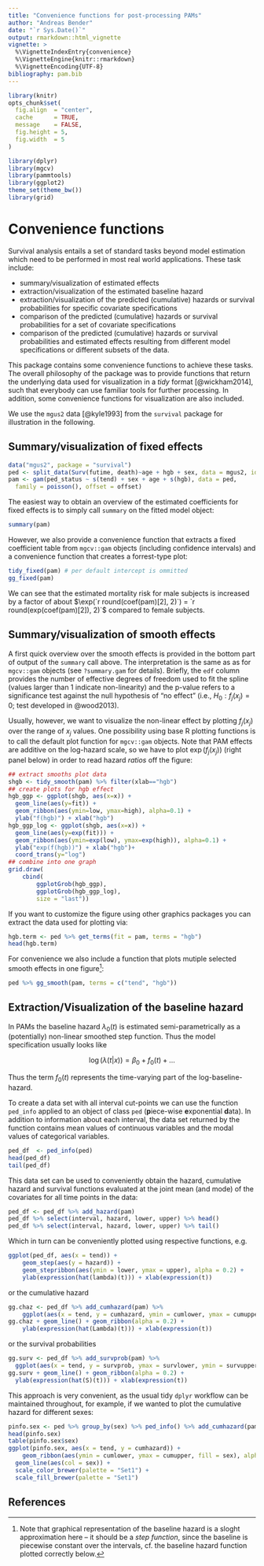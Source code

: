 ```yaml
---
title: "Convenience functions for post-processing PAMs"
author: "Andreas Bender"
date: "`r Sys.Date()`"
output: rmarkdown::html_vignette
vignette: >
  %\VignetteIndexEntry{convenience}
  %\VignetteEngine{knitr::rmarkdown}
  %\VignetteEncoding{UTF-8}
bibliography: pam.bib
---
```


```r
library(knitr)
opts_chunk$set(
  fig.align  = "center",
  cache      = TRUE,
  message    = FALSE,
  fig.height = 5,
  fig.width  = 5
)
```

```r
library(dplyr)
library(mgcv)
library(pammtools)
library(ggplot2)
theme_set(theme_bw())
library(grid)
```


# Convenience functions

Survival analysis entails a set of standard tasks
beyond model estimation which need to be performed in most real world applications.
These task include:

- summary/visualization of estimated effects
- extraction/visualization of the estimated baseline hazard
- extraction/visualization of the predicted (cumulative) hazards or survival probabilities
for specific covariate specifications
- comparison of the predicted (cumulative) hazards or survival probabilities for a set
of covariate specifications
- comparison of the predicted (cumulative) hazards or survival probabilities and estimated effects
resulting from different model specifications or different subsets of the data.

This package contains some convenience functions to achieve these tasks.
The overall philosophy of the package was to provide functions that return the
underlying data used for visualization in a *tidy* format [@wickham2014], such that everybody
can use familiar tools for further processing. In addition, some convenience functions
for visualization are also included.

We use the `mgus2` data [@kyle1993] from the `survival` package for illustration
in the following.


## Summary/visualization of fixed effects

```r
data("mgus2", package = "survival")
ped <- split_data(Surv(futime, death)~age + hgb + sex, data = mgus2, id = "id")
pam <- gam(ped_status ~ s(tend) + sex + age + s(hgb), data = ped,
  family = poisson(), offset = offset)
```

The easiest way to obtain an overview of the estimated coefficients for fixed effects
is to simply call `summary` on the fitted model object:

```r
summary(pam)
```

However, we also provide a convenience function that extracts a fixed coefficient
table from `mgcv::gam` objects (including confidence intervals) and
a convenience function that creates a forrest-type plot:

```r
tidy_fixed(pam) # per default intercept is ommitted
gg_fixed(pam)
```

We can see that the estimated mortality risk for male subjects is increased by a factor of about $\exp(`r round(coef(pam)[2], 2)`) = `r round(exp(coef(pam)[2]), 2)`$
compared to female subjects.

<!--
Additionally, this package provides a function to visualize fixed coefficients
in terms of tree/forest plots:

```r
## yet to be implemented
```
-->

## Summary/visualization of smooth effects
A first quick overview over the smooth effects is provided in the bottom part of
output of the `summary` call above. The interpretation is the same as as for
`mgcv::gam` objects (see `?summary.gam` for details). Briefly, the `edf` column
provides the number of effective degrees of freedom used to fit the spline
(values larger than 1 indicate non-linearity) and the p-value refers to
a significance test against the null hypothesis of "no effect"
(i.e., $H_0: f_j(x_j) = 0$; test developed in @wood2013).

Usually, however, we want to visualize the non-linear effect by plotting
$f_j(x_j)$ over the range of $x_j$ values. One possibility using base R
plotting functions is to call the default plot function for `mgcv::gam` objects.
Note that PAM effects are additive on the log-hazard scale, so we have to plot
$\exp(f_j(x_j))$ (right panel below) in order to read hazard *ratios* off the figure:

```r
## extract smooths plot data
shgb <- tidy_smooth(pam) %>% filter(xlab=="hgb")
## create plots for hgb effect
hgb_ggp <- ggplot(shgb, aes(x=x)) +
  geom_line(aes(y=fit)) +
  geom_ribbon(aes(ymin=low, ymax=high), alpha=0.1) +
  ylab("f(hgb)") + xlab("hgb")
hgb_ggp_log <- ggplot(shgb, aes(x=x)) +
  geom_line(aes(y=exp(fit))) +
  geom_ribbon(aes(ymin=exp(low), ymax=exp(high)), alpha=0.1) +
  ylab("exp(f(hgb))") + xlab("hgb")+
  coord_trans(y="log")
## combine into one graph
grid.draw(
    cbind(
        ggplotGrob(hgb_ggp),
        ggplotGrob(hgb_ggp_log),
        size = "last"))
```

If you want to customize the figure using other graphics packages you can
extract the data used for plotting via:

```r
hgb.term <- ped %>% get_terms(fit = pam, terms = "hgb")
head(hgb.term)
```

For convenience we also include a function that plots mutiple selected smooth
effects in one figure^[Note that graphical representation of the baseline hazard is a sloght approximation here -- it should be a *step function*, since the baseline is piecewise constant over the intervals, cf. the baseline hazard function plotted correctly below.]:

```r
ped %>% gg_smooth(pam, terms = c("tend", "hgb"))
```


## Extraction/Visualization of the baseline hazard

In PAMs the baseline hazard $\lambda_0(t)$ is estimated semi-parametrically as a
(potentially) non-linear smoothed step function. Thus the model specification usually
looks like

$$
\log(\lambda(t|x)) = \beta_0 + f_0(t) + \ldots
$$

Thus the term $f_0(t)$ represents the time-varying part of the log-baseline-hazard.

To create a data set with all interval cut-points we can use the function
`ped_info` applied to an object of class `ped` (**p**iece-wise **e**xponential **d**ata).
In addition to information about each interval, the data set returned by the function contains
mean values of continuous variables and the modal values of categorical variables.

```r
ped_df  <- ped_info(ped)
head(ped_df)
tail(ped_df)
```

This data set can be used to conveniently obtain the hazard, cumulative hazard and survival functions evaluated at the joint mean (and mode) of the covariates for all time points in the data:

```r
ped_df <- ped_df %>% add_hazard(pam)
ped_df %>% select(interval, hazard, lower, upper) %>% head()
ped_df %>% select(interval, hazard, lower, upper) %>% tail()
```

Which in turn can be conveniently plotted using respective functions, e.g.

```r
ggplot(ped_df, aes(x = tend)) +
	geom_step(aes(y = hazard)) +
	geom_stepribbon(aes(ymin = lower, ymax = upper), alpha = 0.2) +
	ylab(expression(hat(lambda)(t))) + xlab(expression(t))
```

or the cumulative hazard

```r
gg.chaz <- ped_df %>% add_cumhazard(pam) %>%
	ggplot(aes(x = tend, y = cumhazard, ymin = cumlower, ymax = cumupper))
gg.chaz + geom_line() + geom_ribbon(alpha = 0.2) +
	ylab(expression(hat(Lambda)(t))) + xlab(expression(t))
```

or the survival probabilities

```r
gg.surv <- ped_df %>% add_survprob(pam) %>%
  ggplot(aes(x = tend, y = survprob, ymax = survlower, ymin = survupper))
gg.surv + geom_line() + geom_ribbon(alpha = 0.2) +
  ylab(expression(hat(S)(t))) + xlab(expression(t))
```

This approach is very convenient, as the usual tidy `dplyr` workflow can
be maintained throughout, for example, if we wanted to plot the cumulative
hazard for different sexes:

```r
pinfo.sex <- ped %>% group_by(sex) %>% ped_info() %>% add_cumhazard(pam)
head(pinfo.sex)
table(pinfo.sex$sex)
ggplot(pinfo.sex, aes(x = tend, y = cumhazard)) +
	geom_ribbon(aes(ymin = cumlower, ymax = cumupper, fill = sex), alpha = 0.3) +
  geom_line(aes(col = sex)) +
  scale_color_brewer(palette = "Set1") +
  scale_fill_brewer(palette = "Set1")
```

## References

